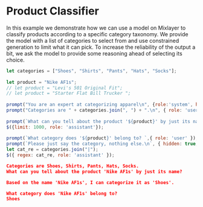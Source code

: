 # Product Classifier 

In this example we demonstrate how we can use a model on Mixlayer to classify products according to a specific category taxonomy. We provide the model with a list of categories to select from and use constrained generation to limit what it can pick. To increase the reliability of the output a bit, we ask the model to provide some reasoning ahead of selecting its choice.

```javascript filename="product-classifier.js" copy
let categories = ["Shoes", "Shirts", "Pants", "Hats", "Socks"];
 
let product = "Nike AF1s";
// let product = "Levi's 501 Original Fit";
// let product = "Starter Flat Bill Trucker ";
 
prompt("You are an expert at categorizing apparel\n", {role:'system', hidden: true});
prompt("Categories are " + categories.join(", ") + ".\n", { role: 'user' });
 
prompt(`What can you tell about the product '${product}' by just its name?`, { role: 'user' });
$({limit: 1000, role: 'assistant'});
 
prompt(`What category does '${product}' belong to? `,{ role: 'user' });
prompt(`Please just say the category, nothing else.\n`, { hidden: true, role: 'user' });
let cat_re = categories.join("|");
$({ regex: cat_re, role: 'assistant' });
```

```json filename="output.txt"
Categories are Shoes, Shirts, Pants, Hats, Socks.
What can you tell about the product 'Nike AF1s' by just its name?

Based on the name 'Nike AF1s', I can categorize it as 'Shoes'.

What category does 'Nike AF1s' belong to? 
Shoes
```